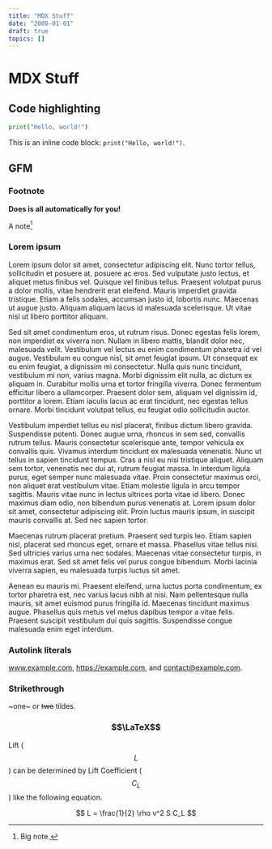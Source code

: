 ```yaml
---
title: "MDX Stuff"
date: "2000-01-01"
draft: true
topics: []
---
```


# MDX Stuff

## Code highlighting

```python
print("Hello, world!")
```

This is an inline code block: `print("Hello, world!")`.


## GFM

### Footnote

**Does is all automatically for you!**

A note[^1]

[^1]: Big note.

### Lorem ipsum

Lorem ipsum dolor sit amet, consectetur adipiscing elit. Nunc tortor tellus, sollicitudin et posuere at, posuere ac eros. Sed vulputate justo lectus, et aliquet metus finibus vel. Quisque vel finibus tellus. Praesent volutpat purus a dolor mollis, vitae hendrerit erat eleifend. Mauris imperdiet gravida tristique. Etiam a felis sodales, accumsan justo id, lobortis nunc. Maecenas ut augue justo. Aliquam aliquam lacus id malesuada scelerisque. Ut vitae nisl ut libero porttitor aliquam.

Sed sit amet condimentum eros, ut rutrum risus. Donec egestas felis lorem, non imperdiet ex viverra non. Nullam in libero mattis, blandit dolor nec, malesuada velit. Vestibulum vel lectus eu enim condimentum pharetra id vel augue. Vestibulum eu congue nisl, sit amet feugiat ipsum. Ut consequat ex eu enim feugiat, a dignissim mi consectetur. Nulla quis nunc tincidunt, vestibulum mi non, varius magna. Morbi dignissim elit nulla, ac dictum ex aliquam in. Curabitur mollis urna et tortor fringilla viverra. Donec fermentum efficitur libero a ullamcorper. Praesent dolor sem, aliquam vel dignissim id, porttitor a lorem. Etiam iaculis lacus ac erat tincidunt, nec egestas tellus ornare. Morbi tincidunt volutpat tellus, eu feugiat odio sollicitudin auctor.

Vestibulum imperdiet tellus eu nisl placerat, finibus dictum libero gravida. Suspendisse potenti. Donec augue urna, rhoncus in sem sed, convallis rutrum tellus. Mauris consectetur scelerisque ante, tempor vehicula ex convallis quis. Vivamus interdum tincidunt ex malesuada venenatis. Nunc ut tellus in sapien tincidunt tempus. Cras a nisl eu nisi tristique aliquet. Aliquam sem tortor, venenatis nec dui at, rutrum feugiat massa. In interdum ligula purus, eget semper nunc malesuada vitae. Proin consectetur maximus orci, non aliquet erat vestibulum vitae. Etiam molestie ligula in arcu tempor sagittis. Mauris vitae nunc in lectus ultrices porta vitae id libero. Donec maximus diam odio, non bibendum purus venenatis at. Lorem ipsum dolor sit amet, consectetur adipiscing elit. Proin luctus mauris ipsum, in suscipit mauris convallis at. Sed nec sapien tortor.

Maecenas rutrum placerat pretium. Praesent sed turpis leo. Etiam sapien nisl, placerat sed rhoncus eget, ornare et massa. Phasellus vitae tellus nisi. Sed ultricies varius urna nec sodales. Maecenas vitae consectetur turpis, in maximus erat. Sed sit amet felis vel purus congue bibendum. Morbi lacinia viverra sapien, eu malesuada turpis luctus sit amet.

Aenean eu mauris mi. Praesent eleifend, urna luctus porta condimentum, ex tortor pharetra est, nec varius lacus nibh at nisi. Nam pellentesque nulla mauris, sit amet euismod purus fringilla id. Maecenas tincidunt maximus augue. Phasellus quis metus vel metus dapibus tempor a vitae felis. Praesent suscipit vestibulum dui quis sagittis. Suspendisse congue malesuada enim eget interdum.

### Autolink literals

www.example.com, https://example.com, and contact@example.com.

### Strikethrough

~one~ or ~~two~~ tildes.


### $$\LaTeX$$

Lift ($$L$$) can be determined by Lift Coefficient ($$C_L$$) like the following
equation.

$$
L = \frac{1}{2} \rho v^2 S C_L
$$
